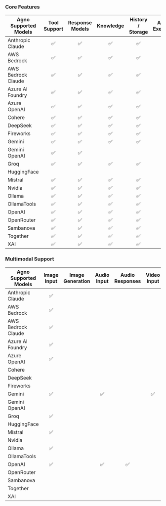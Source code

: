### Core Features

| Agno Supported Models | Tool Support | Response Models | Knowledge | History / Storage | Async Execution | Async Tool Support |
| --------------------- | :----------: | :-------------: | :-------: | :---------------: | :-------------: | :---------------: |
| Anthropic Claude      |      ✅      |       ✅        |    ✅     |        ✅         |      ✅         |        ✅         |
| AWS Bedrock           |      ✅      |       ✅        |    ✅     |        ✅         |                 |                 |
| AWS Bedrock Claude    |      ✅      |       ✅        |    ✅     |        ✅         |       ✅         |       ✅        |
| Azure AI Foundry      |      ✅      |       ✅        |    ✅     |        ✅         |       ✅        |        ✅         |
| Azure OpenAI          |      ✅      |       ✅        |    ✅     |        ✅         |       ✅        |        ✅         |
| Cohere                |      ✅      |       ✅        |    ✅     |        ✅         |       ✅        |        ✅          |
| DeepSeek              |      ✅      |       ✅        |    ✅     |       ✅          |       ✅        |        ✅         |
| Fireworks             |      ✅      |       ✅        |    ✅      |       ✅          |       ✅        |        ✅         |
| Gemini                |      ✅      |       ✅        |    ✅     |        ✅         |        ✅       |        ✅         |
| Gemini OpenAI         |      ✅      |       ✅        |           |                   |       ✅        |        ✅           |
| Groq                  |      ✅      |       ✅        |    ✅     |        ✅         |       ✅        |        ✅         |
| HuggingFace           |              |                 |           |                   |       ✅        |                   |
| Mistral               |      ✅      |       ✅         |   ✅      |       ✅           |      ✅         |       ✅           |
| Nvidia                |      ✅      |       ✅         |   ✅      |       ✅           |      ✅         |       ✅           |
| Ollama                |      ✅      |       ✅         |   ✅      |       ✅           |      ✅         |       ✅           |
| OllamaTools           |      ✅      |       ✅        |    ✅     |        ✅         |       ✅        |        ✅       |
| OpenAI                |      ✅      |       ✅        |    ✅     |        ✅         |       ✅        |        ✅         |
| OpenRouter            |      ✅      |       ✅        |    ✅     |        ✅         |       ✅        |        ✅         |
| Sambanova             |      ✅      |       ✅        |    ✅      |       ✅          |       ✅        |        ✅         |
| Together              |      ✅      |       ✅        |    ✅     |       ✅          |       ✅        |        ✅         |
| XAI                   |      ✅      |       ✅        |    ✅     |       ✅          |       ✅        |        ✅         |

### Multimodal Support

| Agno Supported Models | Image Input | Image Generation | Audio Input | Audio Responses | Video Input |
| --------------------- | :---------: | :--------------: | :---------: | :-------------: | :---------: |
| Anthropic Claude      |     ✅      |                  |             |                 |             |
| AWS Bedrock           |     ✅       |                  |             |                 |             |
| AWS Bedrock Claude    |     ✅       |                  |             |                 |             |
| Azure AI Foundry      |     ✅       |                  |             |                 |             |
| Azure OpenAI          |     ✅       |                  |             |                 |             |
| Cohere                |             |                  |             |                 |             |
| DeepSeek              |             |                  |             |                 |             |
| Fireworks             |             |                  |             |                 |             |
| Gemini                |     ✅      |                  |     ✅      |                 |     ✅      |
| Gemini OpenAI         |           |                  |             |                 |             |
| Groq                  |     ✅      |                  |             |                 |             |
| HuggingFace           |             |                  |             |                 |             |
| Mistral               |     ✅      |                  |             |                 |             |
| Nvidia                |             |                  |             |                 |             |
| Ollama                |     ✅      |                  |             |                 |             |
| OllamaTools           |             |                  |             |                 |             |
| OpenAI                |     ✅      |                  |     ✅      |       ✅        |           |
| OpenRouter            |             |                  |             |                 |             |
| Sambanova             |             |                  |             |                 |             |
| Together              |             |                  |             |                 |             |
| XAI                   |             |                  |             |                 |             |
